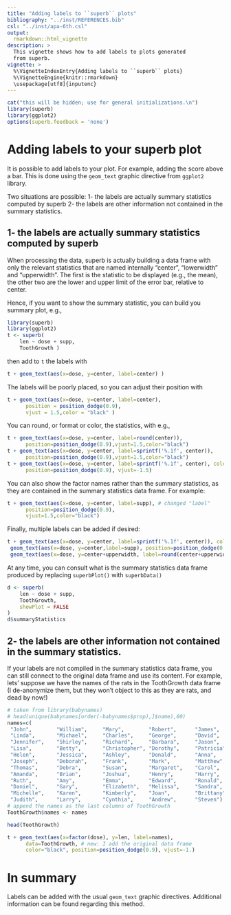 ```yaml
---
title: "Adding labels to ``superb`` plots"
bibliography: "../inst/REFERENCES.bib"
csl: "../inst/apa-6th.csl"
output: 
  rmarkdown::html_vignette
description: >
  This vignette shows how to add labels to plots generated
  from superb.
vignette: >
  %\VignetteIndexEntry{Adding labels to ``superb`` plots}
  %\VignetteEngine{knitr::rmarkdown}
  \usepackage[utf8]{inputenc}
---
```



```r
cat("this will be hidden; use for general initializations.\n")
library(superb)
library(ggplot2)
options(superb.feedback = 'none')
```

# Adding labels to your superb plot

It is possible to add labels to your plot. For example, adding the score 
above a bar. This is done using the `geom_text` graphic directive from
`ggplot2` library.

Two situations are possible:
1- the labels are actually summary statistics computed by superb
2- the labels are other information not contained in the summary statistics.





## 1- the labels are actually summary statistics computed by superb

When processing the data, superb is actually building a data frame with only the 
relevant statistics that are named internally "center", "lowerwidth" and 
"upperwidth". The first is the statistic to be displayed (e.g., the mean), the
other two are the lower and upper limit of the error bar, relative to center.

Hence, if you want to show the summary statistic, you can build you summary 
plot, e.g., 

```r
library(superb)
library(ggplot2)
t <- superb(
    len ~ dose + supp,
    ToothGrowth )
```

then add to `t` the labels with 

```r
t + geom_text(aes(x=dose, y=center, label=center) )
```

The labels will be poorly placed, so you can adjust their position with 

```r
t + geom_text(aes(x=dose, y=center, label=center), 
      position = position_dodge(0.9),
      vjust = 1.5,color = "black" )
```

You can round, or format or color, the statistics, with e.g.,

```r
t + geom_text(aes(x=dose, y=center, label=round(center)), 
      position=position_dodge(0.9),vjust=1.5,color="black")
t + geom_text(aes(x=dose, y=center, label=sprintf('%.1f', center)), 
      position=position_dodge(0.9),vjust=1.5,color="black")
t + geom_text(aes(x=dose, y=center, label=sprintf('%.1f', center), color=supp), 
      position=position_dodge(0.9), vjust=-1.5)
```


You can also show the factor names rather than the summary statistics, as
they are contained in the summary statistics data frame. For example:

```r
t + geom_text(aes(x=dose, y=center, label=supp), # changed "label"
      position=position_dodge(0.9),
      vjust=1.5,color="black")
```

Finally, multiple labels can be added if desired:

```r
t + geom_text(aes(x=dose, y=center, label=sprintf('%.1f', center)), color="black", position=position_dodge(0.9), vjust=-1) + 
 geom_text(aes(x=dose, y=center,label=supp), position=position_dodge(0.9), vjust=1.5, color="black") +
 geom_text(aes(x=dose, y=center+upperwidth, label=round(center+upperwidth)), position=position_dodge(0.9), vjust=-1, color="gray43") 
```


At any time, you can consult what is the summary statistics data frame produced
by replacing `superbPlot()` with `superbData()`

```r
d <- superb(
    len ~ dose + supp,
    ToothGrowth,
    showPlot = FALSE
)
d$summaryStatistics
```


## 2- the labels are other information not contained in the summary statistics.

If your labels are not compiled in the summary statistics data frame, you 
can still connect to the original data frame and use its content. For 
example, lets' suppose we have the names of the rats in the ToothGrowth
data frame (I de-anonymize them, but they won't object to this as they are
rats, and dead by now!)

```r
# taken from library(babynames)
# head(unique(babynames[order(-babynames$prop),]$name),60)
names=c(
 "John",        "William",     "Mary",        "Robert",      "James",      
 "Linda",       "Michael",     "Charles",     "George",      "David",     
 "Jennifer",    "Shirley",     "Richard",     "Barbara",     "Jason",      
 "Lisa",        "Betty",       "Christopher", "Dorothy",     "Patricia",   
 "Helen",       "Jessica",     "Ashley",      "Donald",      "Anna",       
 "Joseph",      "Deborah",     "Frank",       "Mark",        "Matthew",    
 "Thomas",      "Debra",       "Susan",       "Margaret",    "Carol",      
 "Amanda",      "Brian",       "Joshua",      "Henry",       "Harry",      
 "Ruth",        "Amy",         "Emma",        "Edward",      "Ronald",     
 "Daniel",      "Gary",        "Elizabeth",   "Melissa",     "Sandra",     
 "Michelle",    "Karen",       "Kimberly",    "Joan",        "Brittany",   
 "Judith",      "Larry",       "Cynthia",     "Andrew",      "Steven")
# append the names as the last columns of ToothGrowth
ToothGrowth$names <- names

head(ToothGrowth)
```


```r
t + geom_text(aes(x=factor(dose), y=len, label=names),
      data=ToothGrowth, # new: I add the original data frame
      color="black", position=position_dodge(0.9), vjust=-1.) 
```

# In summary

Labels can be added with the usual `geom_text` graphic directives. Additional 
information can be found regarding this method.




